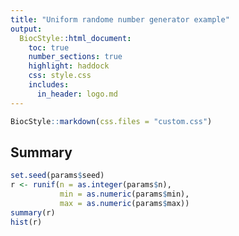 ```yaml
---
title: "Uniform randome number generator example"
output:
  BiocStyle::html_document:
    toc: true
    number_sections: true
    highlight: haddock
    css: style.css
    includes:
      in_header: logo.md
---
```


```r
BiocStyle::markdown(css.files = "custom.css")
```


## Summary
```r
set.seed(params$seed)
r <- runif(n = as.integer(params$n), 
           min = as.numeric(params$min), 
           max = as.numeric(params$max))
summary(r)
hist(r)
```
